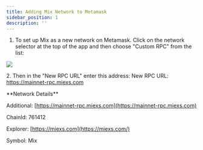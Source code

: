 ```yaml
---
title: Adding Mix Network to Metamask
sidebar_position: 1
description: ''
---
```



1. To set up Mix as a new network on Metamask. Click on the network selector at the top of the app and then choose "Custom RPC" from the list:

![](/img/assMRxFOj-hfekokwcTbddggN_-MVohzwcoaqm5IBcGGhf_-MVoj0Lx1BPLqn3p7MB__image.webp)

2\. Then in the "New RPC URL" enter this address: New RPC URL: https://mainnet-rpc.miexs.com

<Admonition type="info" title="Optionally you can add the full parameters:">
  **Network Details**

  Additional: [https://mainnet-rpc.miexs.com](https://mainnet-rpc.miexs.com)

  ChainId: 761412

  Explorer: [https://miexs.com](https://miexs.com/)

  Symbol: Mix
</Admonition>
